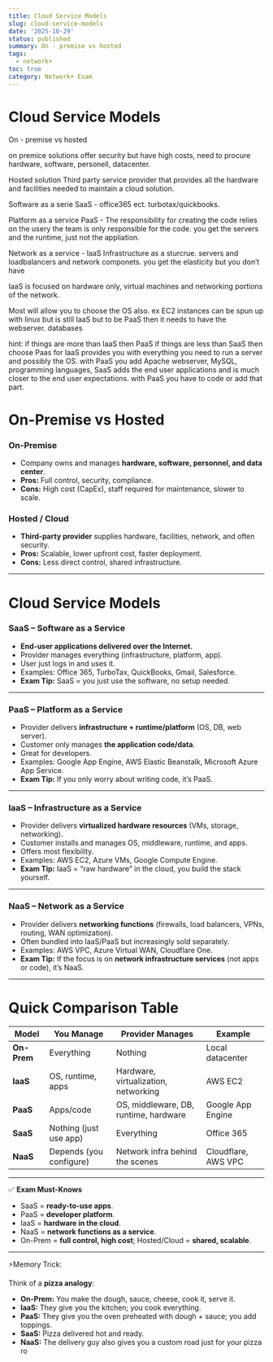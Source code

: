 ```yaml
---
title: Cloud Service Models
slug: cloud-service-models
date: '2025-10-29'
status: published
summary: On - premise vs hosted
tags:
  - network+
toc: true
category: Network+ Exam
---
```


# Cloud Service Models

On - premise vs hosted 

on premice solutions offer security but have high costs, need to procure hardware, software, personell, datacenter. 

Hosted solution Third party service provider that provides all the hardware and facilities needed to maintain a cloud solution. 

Software as a serie SaaS - office365 ect. turbotax/quickbooks. 

Platform as a service PaaS - The responsibility for creating the code relies on the usery the team is only responsible for the code.  you get the servers and the runtime, just not the appliation. 

Network as a service - IaaS Infrastructure as a sturcrue. servers and loadbalancers and network componets. you get the elasticity but you don’t have 

IaaS is focused on hardware only, virtual machines and networking portions of the network. 

Most will allow you to choose the OS also. ex EC2 instances can be spun up with linux but is still IaaS but to be PaaS then it needs to have the webserver. databases 

hint: if things are more than IaaS then PaaS if things are less than SaaS then choose Paas for IaaS provides you with everything you need to run a server and possibly the OS. with PaaS you add Apache webserver, MySQL, programming languages, SaaS adds the end user applications and is much closer to the end user expectations. with PaaS you have to code or add that part. 

# On-Premise vs Hosted

### On-Premise

- Company owns and manages **hardware, software, personnel, and data center**.
- **Pros:** Full control, security, compliance.
- **Cons:** High cost (CapEx), staff required for maintenance, slower to scale.

### Hosted / Cloud

- **Third-party provider** supplies hardware, facilities, network, and often security.
- **Pros:** Scalable, lower upfront cost, faster deployment.
- **Cons:** Less direct control, shared infrastructure.

---

# Cloud Service Models

### SaaS – Software as a Service

- **End-user applications delivered over the Internet.**
- Provider manages everything (infrastructure, platform, app).
- User just logs in and uses it.
- Examples: Office 365, TurboTax, QuickBooks, Gmail, Salesforce.
- **Exam Tip:** SaaS = you just use the software, no setup needed.

---

### PaaS – Platform as a Service

- Provider delivers **infrastructure + runtime/platform** (OS, DB, web server).
- Customer only manages **the application code/data**.
- Great for developers.
- Examples: Google App Engine, AWS Elastic Beanstalk, Microsoft Azure App Service.
- **Exam Tip:** If you only worry about writing code, it’s PaaS.

---

### IaaS – Infrastructure as a Service

- Provider delivers **virtualized hardware resources** (VMs, storage, networking).
- Customer installs and manages OS, middleware, runtime, and apps.
- Offers most flexibility.
- Examples: AWS EC2, Azure VMs, Google Compute Engine.
- **Exam Tip:** IaaS = “raw hardware” in the cloud, you build the stack yourself.

---

### NaaS – Network as a Service

- Provider delivers **networking functions** (firewalls, load balancers, VPNs, routing, WAN optimization).
- Often bundled into IaaS/PaaS but increasingly sold separately.
- Examples: AWS VPC, Azure Virtual WAN, Cloudflare One.
- **Exam Tip:** If the focus is on **network infrastructure services** (not apps or code), it’s NaaS.

---

# Quick Comparison Table

| Model | You Manage | Provider Manages | Example |
| --- | --- | --- | --- |
| **On-Prem** | Everything | Nothing | Local datacenter |
| **IaaS** | OS, runtime, apps | Hardware, virtualization, networking | AWS EC2 |
| **PaaS** | Apps/code | OS, middleware, DB, runtime, hardware | Google App Engine |
| **SaaS** | Nothing (just use app) | Everything | Office 365 |
| **NaaS** | Depends (you configure) | Network infra behind the scenes | Cloudflare, AWS VPC |

---

✅ **Exam Must-Knows**

- SaaS = **ready-to-use apps**.
- PaaS = **developer platform**.
- IaaS = **hardware in the cloud**.
- NaaS = **network functions as a service**.
- On-Prem = **full control, high cost**; Hosted/Cloud = **shared, scalable**.

---

⚡Memory Trick:

Think of a **pizza analogy**:

- **On-Prem:** You make the dough, sauce, cheese, cook it, serve it.
- **IaaS:** They give you the kitchen; you cook everything.
- **PaaS:** They give you the oven preheated with dough + sauce; you add toppings.
- **SaaS:** Pizza delivered hot and ready.
- **NaaS:** The delivery guy also gives you a custom road just for your pizza ro
